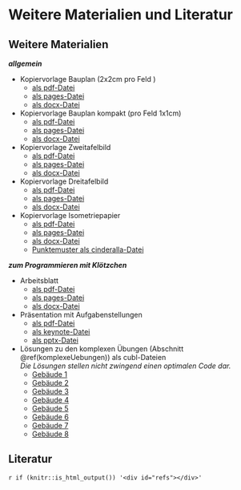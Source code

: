 # Weitere Materialien und Literatur {#Literatur}

## Weitere Materialien {.unlisted .unnumbered #Material}

***allgemein***

* Kopiervorlage Bauplan (2x2cm pro Feld )
  * [als pdf-Datei](files/Cubeling-BuildingPlan-v2-de.pdf){target="_blank"}
  * [als pages-Datei](files/Cubeling-BuildingPlan-v2-de.pages){target="_blank"}
  * [als docx-Datei](files/Cubeling-BuildingPlan-v2-de.docx){target="_blank"}  
  
* Kopiervorlage Bauplan kompakt (pro Feld 1x1cm)
  * [als pdf-Datei](files/Cubeling-BuildingPlan-Compact-v2-de.pdf){target="_blank"}
  * [als pages-Datei](files/Cubeling-BuildingPlan-Compact-v2-de.pages){target="_blank"}
  * [als docx-Datei](files/Cubeling-BuildingPlan-Compact-v2-de.docx){target="_blank"}  
  
* Kopiervorlage Zweitafelbild
  * [als pdf-Datei](files/Cubeling-Multiview-v2-de.pdf){target="_blank"}
  * [als pages-Datei](files/Cubeling-Multiview-v2-de.pages){target="_blank"}
  * [als docx-Datei](files/Cubeling-Multiview-v2-de.docx){target="_blank"}  
  
* Kopiervorlage Dreitafelbild
  * [als pdf-Datei](files/Cubeling-Multiview3-v2-de.pdf){target="_blank"}
  * [als pages-Datei](files/Cubeling-Multiview3-v2-de.pages){target="_blank"}
  * [als docx-Datei](files/Cubeling-Multiview3-v2-de.docx){target="_blank"}  
  
* Kopiervorlage Isometriepapier
  * [als pdf-Datei](files/Cubeling-Isometric-v2-de.pdf){target="_blank"}
  * [als pages-Datei](files/Cubeling-Isometric-v2-de.pages){target="_blank"}
  * [als docx-Datei](files/Cubeling-Isometric-v2-de.docx){target="_blank"}  
  * [Punktemuster als cinderalla-Datei](files/Cubeling-Isometric.cdy){target="_blank"}  


***zum Programmieren mit Klötzchen***

* Arbeitsblatt
  * [als pdf-Datei](files/Cubeling-Worksheet-v2-de.pdf){target="_blank"}
  * [als pages-Datei](files/Cubeling-Worksheet-v2-de.pages){target="_blank"}
  * [als docx-Datei](files/Cubeling-Worksheet-v2-de.docx){target="_blank"}  
  
* Präsentation mit Aufgabenstellungen  
  * [als pdf-Datei](files/Cubeling-Tasks-v2-de.pdf){target="_blank"}
  * [als keynote-Datei](files/Cubeling-Tasks-v2-de.key){target="_blank"}
  * [als pptx-Datei](files/Cubeling-Tasks-v2-de.pptx){target="_blank"}

* Lösungen zu den komplexen Übungen (Abschnitt \@ref(komplexeUebungen)) als cubl-Dateien  
*Die Lösungen stellen nicht zwingend einen optimalen Code dar.*
  * [Gebäude 1](files/code-task1.cubl){target="_blank"}
  * [Gebäude 2](files/code-task2.cubl){target="_blank"}
  * [Gebäude 3](files/code-task3.cubl){target="_blank"}
  * [Gebäude 4](files/code-task4.cubl){target="_blank"}
  * [Gebäude 5](files/code-task5.cubl){target="_blank"}
  * [Gebäude 6](files/code-task6.cubl){target="_blank"}
  * [Gebäude 7](files/code-task7.cubl){target="_blank"}
  * [Gebäude 8](files/code-task8.cubl){target="_blank"}
  
## Literatur {.unlisted .unnumbered}
`r if (knitr::is_html_output()) '<div id="refs"></div>'`


